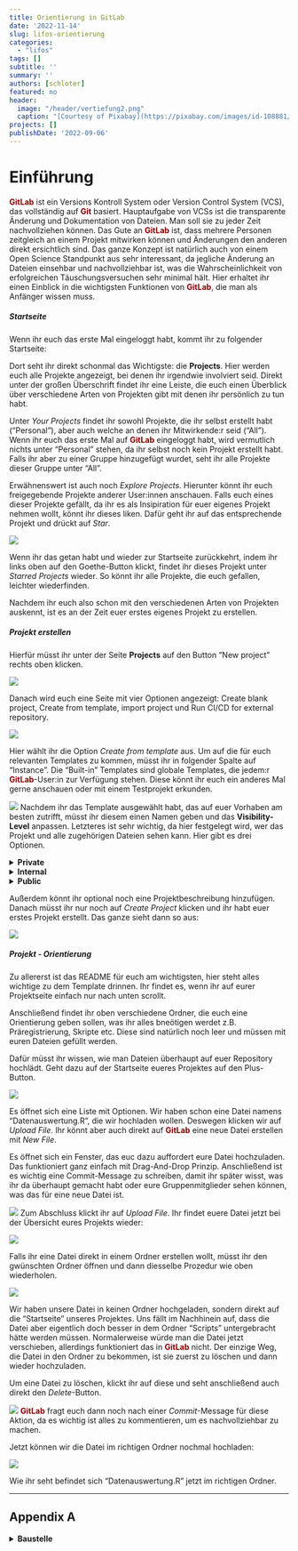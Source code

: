 ```yaml
---
title: Orientierung in GitLab 
date: '2022-11-14'
slug: lifos-orientierung
categories:
  - "lifos"
tags: []
subtitle: ''
summary: ''
authors: [schloter]   
featured: no
header:
  image: "/header/vertiefung2.png" 
  caption: "[Courtesy of Pixabay](https://pixabay.com/images/id-108881/)"
projects: []
publishDate: '2022-09-06'  
---
```


# Einführung 

<span style="color: darkred;">**GitLab**</span> ist ein Versions Kontroll System oder Version Control System (VCS), das vollständig auf <span style="color: darkred;">**Git**</span> basiert. Hauptaufgabe von VCSs ist die transparente Änderung und Dokumentation von Dateien. Man soll sie zu jeder Zeit nachvollziehen können. Das Gute an <span style="color: darkred;">**GitLab**</span> ist, dass mehrere Personen zeitgleich an einem Projekt mitwirken können und Änderungen den anderen direkt ersichtlich sind. Das ganze Konzept ist natürlich auch von einem Open Science Standpunkt aus sehr interessant, da jegliche Änderung an Dateien einsehbar und nachvollziehbar ist, was die Wahrscheinlichkeit von erfolgreichen Täuschungsversuchen sehr minimal hält. 
Hier erhaltet ihr einen Einblick in die wichtigsten Funktionen von <span style="color: darkred;">**GitLab**</span>, die man als Anfänger wissen muss. 
 

##### Startseite

Wenn ihr euch das erste Mal eingeloggt habt, kommt ihr zu folgender Startseite: 

<!-- Bild von Startseite --> 

Dort seht ihr direkt schonmal das Wichtigste: die **Projects**. Hier werden euch alle Projekte angezeigt, bei denen ihr irgendwie involviert seid. 
Direkt unter der großen Überschrift findet ihr eine Leiste, die euch einen Überblick über verschiedene Arten von Projekten gibt mit denen ihr persönlich zu tun habt. 

Unter *Your Projects* findet ihr sowohl Projekte, die ihr selbst erstellt habt ("Personal"), aber auch welche an denen ihr Mitwirkende:r seid ("All"). Wenn ihr euch das erste Mal auf <span style="color: darkred;">**GitLab**</span> eingeloggt habt, wird vermutlich nichts unter "Personal" stehen, da ihr selbst noch kein Projekt erstellt habt. Falls ihr aber zu einer Gruppe hinzugefügt wurdet, seht ihr alle Projekte dieser Gruppe unter "All". 

Erwähnenswert ist auch noch *Explore Projects*. Hierunter könnt ihr euch freigegebende Projekte anderer User:innen anschauen. Falls euch eines dieser Projekte gefällt, da ihr es als Insipiration für euer eigenes Projekt nehmen wollt, könnt ihr dieses liken. Dafür geht ihr auf das entsprechende Projekt und drückt auf *Star*. 

![](/post/gitlaborientierung_Star.png)

Wenn ihr das getan habt und wieder zur Startseite zurückkehrt, indem ihr links oben auf den Goethe-Button klickt, findet ihr dieses Projekt unter *Starred Projects* wieder. So könnt ihr alle Projekte, die euch gefallen, leichter wiederfinden. 

Nachdem ihr euch also schon mit den verschiedenen Arten von Projekten auskennt, ist es an der Zeit euer erstes eigenes Projekt zu erstellen.

##### Projekt erstellen

Hierfür müsst ihr unter der Seite **Projects** auf den Button "New project" rechts oben klicken.

![](/post/gitlaborientierung_newproject.png) 

Danach wird euch eine Seite mit vier Optionen angezeigt: Create blank project, Create from template, import project und Run CI/CD for external repository. 

![](/post/gitlaborientierung_newprojectoptions.png) 

Hier wählt ihr die Option *Create from template* aus. Um auf die für euch relevanten Templates zu kommen, müsst ihr in folgender Spalte auf "Instance". Die "Built-in" Templates sind globale Templates, die jedem:r <span style="color: darkred;">**GitLab**</span>-User:in zur Verfügung stehen. Diese könnt ihr euch ein anderes Mal gerne anschauen oder mit einem Testprojekt erkunden.

![](/post/gitlaborientierung_newprojectinstance.png) 
Nachdem ihr das Template ausgewählt habt, das auf euer Vorhaben am besten zutrifft, müsst ihr diesem einen Namen geben und das **Visibility-Level** anpassen. Letzteres ist sehr wichtig, da hier festgelegt wird, wer das Projekt und alle zugehörigen Dateien sehen kann. Hier gibt es drei Optionen. 

<details><summary> **Private** </summary>

Wenn ihr diese Option auswählt, könnt nur ihr das Projekt sehen oder alle Mitglieder der Gruppe, die an diesem Projekt mitwirkt. Falls ihr vertrauliche Daten habt, die nicht jeder sehen soll, wäre das die beste Option.

</details>

<details><summary> **Internal** </summary>

Wählt ihr diese Option, so kann jeder, der auch Zugang zu der **LIFOS**-Seite hat, euer Projekt sehen. So könnte euer Projekt zum Beispiel unter *Explore Projects* für andere zu sehen sein.

</details>

<details><summary> **Public** </summary>

Hier könnte wirklich die ganze Welt euer Projekt sehen, da man auch von außerhalb der **LIFOS**-Seite darauf zugreifen kann. Wählt diese Option also nicht oder nur mit Bedacht. 

</details>


Außerdem könnt ihr optional noch eine Projektbeschreibung hinzufügen. Danach müsst ihr nur noch auf *Create Project* klicken und ihr habt euer erstes Projekt erstellt. 
Das ganze sieht dann so aus: 

![](/post/gitlaborientierung_ErstesProjekt.png) 

##### Projekt - Orientierung

Zu allererst ist das README für euch am wichtigsten, hier steht alles wichtige zu dem Template drinnen. Ihr findet es, wenn ihr auf eurer Projektseite einfach nur nach unten scrollt. 

Anschließend findet ihr oben verschiedene Ordner, die euch eine Orientierung geben sollen, was ihr alles bneötigen werdet z.B. Präregistrierung, Skripte etc. Diese sind natürlich noch leer und müssen mit euren Dateien gefüllt werden. 

Dafür müsst ihr wissen, wie man Dateien überhaupt auf euer Repository hochlädt. Geht dazu auf der Startseite eueres Projektes auf den Plus-Button. 

![](/post/gitlaborientierung_DateienHochladen.png) 

Es öffnet sich eine Liste mit Optionen. Wir haben schon eine Datei namens "Datenauswertung.R", die wir hochladen wollen. Deswegen klicken wir auf *Upload File*. Ihr könnt aber auch direkt auf <span style="color: darkred;">**GitLab**</span> eine neue Datei erstellen mit *New File*. 

Es öffnet sich ein Fenster, das euc dazu auffordert eure Datei hochzuladen. Das funktioniert ganz einfach mit Drag-And-Drop Prinzip. Anschließend ist es wichtig eine Commit-Message zu schreiben, damit ihr später wisst, was ihr da überhaupt gemacht habt oder eure Gruppenmitglieder sehen können, was das für eine neue Datei ist. 

![](/post/gitlaborientierung_DateiCommit.png) 
Zum Abschluss klickt ihr auf *Upload File*. Ihr findet euere Datei jetzt bei der Übersicht eures Projekts wieder: 

![](/post/gitlaborientierung_DatenauswertungÜbersicht.png) 

Falls ihr eine Datei direkt in einem Ordner erstellen wollt, müsst ihr den gwünschten Ordner öffnen und dann diesselbe Prozedur wie oben wiederholen. 

![](/post/gitlaborientierung_DateiHochladenOrdner.png) 

Wir haben unsere Datei in keinen Ordner hochgeladen, sondern direkt auf die "Startseite" unseres Projektes. Uns fällt im Nachhinein auf, dass die Datei aber eigentlich doch besser in dem Ordner "Scripts" untergebracht hätte werden müssen. Normalerweise würde man die Datei jetzt verschieben, allerdings funktioniert das in <span style="color: darkred;">**GitLab**</span> nicht. 
Der einzige Weg, die Datei in den Ordner zu bekommen, ist sie zuerst zu löschen und dann wieder hochzuladen. 

Um eine Datei zu löschen, klickt ihr auf diese und seht anschließend auch direkt den *Delete*-Button. 

![](/post/gitlaborientierung_DeleteFile.png)
<span style="color: darkred;">**GitLab**</span> fragt euch dann noch nach einer *Commit*-Message für diese Aktion, da es wichtig ist alles zu kommentieren, um es nachvollziehbar zu machen. 

Jetzt können wir die Datei im richtigen Ordner nochmal hochladen: 

![](/post/gitlaborientierung_DateiScripts.png)

Wie ihr seht befindet sich "Datenauswertung.R" jetzt im richtigen Ordner. 

***

## Appendix A 

<details><summary> **Baustelle** </summary>

Hier ist Baustelle. 

</details>


